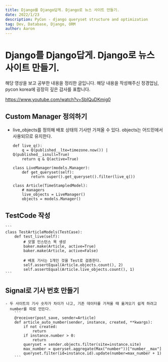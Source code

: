 ```yaml
---
title: Django를 Django답게. Django로 뉴스 사이트 만들기.
date: 2022/1/23
description: PyCon - django queryset structure and optimization
tag: Dev, Database, Django, ORM
author: Aaron
---
```

# Django를 Django답게. Django로 뉴스 사이트 만들기.

해당 영상을 보고 공부한 내용을 정리한 글입니다. 해당 내용을 작성해주신 정경업님, pycon korea에 굉장히 깊은 감사를 표합니다.

https://www.youtube.com/watch?v=SbIQuDKmig0

## Custom Manager 정의하기

- live_objects를 정의해 배포 상태의 기사만 가져올 수 있다. objects는 어드민에서
  사용되므로 유지한다.
    ```
    def live_q():
        q = Q(published__lte=timezone.now()) | Q(published__isnull=True)
        return q & Q(active=True)

    class LiveManager(models.Manager):
        def get_queryset(self):
            return super().get_queryset().filter(live_q())

    class Article(TimeStampledModel):
        # managers
        live_objects = LiveManager()
        objects = models.Manager()
    ```

## TestCode 작성
    ```
    class TestArticleModels(TestCase):
        def test_live(self):
            # 모델 인스턴스 목 생성
            baker.make(Article, active=True)
            baker.make(Article, active=False)

            # 배포 기사는 1개인 것을 Test로 검증한다.
            self.assertEqual(Article.objects.count(), 2)
            self.assertEqual(Article.live_objects.count(), 1)
    ```

## Signal로 기사 번호 만들기
    - 두 사이트의 기사 숫자가 차이가 나고, 기존 데이터를 가져올 때 옮겨오기 쉽게 하려고
      number를 따로 만든다.
        ```
        @receiver(post_save, sender=Article)
        def article_auto_number(sender, instance, created, **kwargs):
            if not created:
                return
            if instance.number > 0:
                return
            queryset = sender.objects.filter(site=instance.site)
            max_number = queryset.aggregate(Max("number"))["number__max"]
            queryset.filter(id=instance.id).update(number=max_number + 1)
        ```
